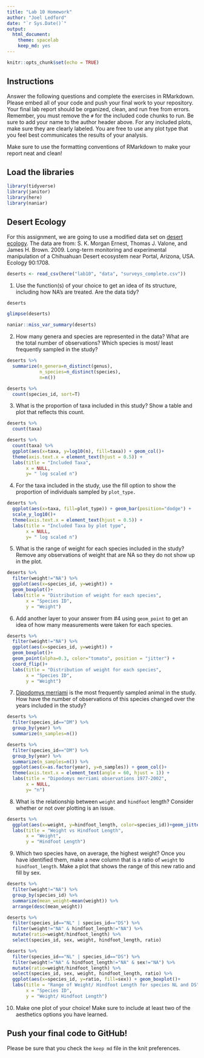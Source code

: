 ```yaml
---
title: "Lab 10 Homework"
author: "Joel Ledford"
date: "`r Sys.Date()`"
output:
  html_document: 
    theme: spacelab
    keep_md: yes
---
```


```r
knitr::opts_chunk$set(echo = TRUE)
```

## Instructions
Answer the following questions and complete the exercises in RMarkdown. Please embed all of your code and push your final work to your repository. Your final lab report should be organized, clean, and run free from errors. Remember, you must remove the `#` for the included code chunks to run. Be sure to add your name to the author header above. For any included plots, make sure they are clearly labeled. You are free to use any plot type that you feel best communicates the results of your analysis.  

Make sure to use the formatting conventions of RMarkdown to make your report neat and clean!  

## Load the libraries
```r
library(tidyverse)
library(janitor)
library(here)
library(naniar)
``` 

## Desert Ecology
For this assignment, we are going to use a modified data set on [desert ecology](http://esapubs.org/archive/ecol/E090/118/). The data are from: S. K. Morgan Ernest, Thomas J. Valone, and James H. Brown. 2009. Long-term monitoring and experimental manipulation of a Chihuahuan Desert ecosystem near Portal, Arizona, USA. Ecology 90:1708.
```r
deserts <- read_csv(here("lab10", "data", "surveys_complete.csv"))
```

1. Use the function(s) of your choice to get an idea of its structure, including how NA's are treated. Are the data tidy?  
```r
deserts
```

```r
glimpse(deserts)
```

```r
naniar::miss_var_summary(deserts)
```

2. How many genera and species are represented in the data? What are the total number of observations? Which species is most/ least frequently sampled in the study?
```r
deserts %>%
  summarize(n_genera=n_distinct(genus),
            n_species=n_distinct(species),
            n=n())
```

```r
deserts %>% 
  count(species_id, sort=T)
```

3. What is the proportion of taxa included in this study? Show a table and plot that reflects this count.
```r
deserts %>% 
  count(taxa)
```

```r
deserts %>% 
  count(taxa) %>% 
  ggplot(aes(x=taxa, y=log10(n), fill=taxa)) + geom_col()+
  theme(axis.text.x = element_text(hjust = 0.5)) +
  labs(title = "Included Taxa",
       x = NULL,
       y= " log scaled n")
```

4. For the taxa included in the study, use the fill option to show the proportion of individuals sampled by `plot_type.`
```r
deserts %>% 
  ggplot(aes(x=taxa, fill=plot_type)) + geom_bar(position="dodge") +
  scale_y_log10()+
  theme(axis.text.x = element_text(hjust = 0.5)) +
  labs(title = "Included Taxa by plot type",
       x = NULL,
       y= " log scaled n")
```

5. What is the range of weight for each species included in the study? Remove any observations of weight that are NA so they do not show up in the plot.
```r
deserts %>% 
  filter(weight!="NA") %>% 
  ggplot(aes(x=species_id, y=weight)) +
  geom_boxplot()+
  labs(title = "Distribution of weight for each species",
       x = "Species ID",
       y = "Weight")
```

6. Add another layer to your answer from #4 using `geom_point` to get an idea of how many measurements were taken for each species.
```r
deserts %>% 
  filter(weight!="NA") %>% 
  ggplot(aes(x=species_id, y=weight)) +
  geom_boxplot()+
  geom_point(alpha=0.3, color="tomato", position = "jitter") +
  coord_flip()+
  labs(title = "Distribution of weight for each species",
       x = "Species ID",
       y = "Weight")
```

7. [Dipodomys merriami](https://en.wikipedia.org/wiki/Merriam's_kangaroo_rat) is the most frequently sampled animal in the study. How have the number of observations of this species changed over the years included in the study?
```r
deserts %>% 
  filter(species_id=="DM") %>% 
  group_by(year) %>% 
  summarize(n_samples=n())
```

```r
deserts %>% 
  filter(species_id=="DM") %>% 
  group_by(year) %>% 
  summarize(n_samples=n()) %>% 
  ggplot(aes(x=as.factor(year), y=n_samples)) + geom_col()+
  theme(axis.text.x = element_text(angle = 60, hjust = 1)) +
  labs(title = "Dipodomys merriami observations 1977-2002",
       x = NULL,
       y= "n")
```

8. What is the relationship between `weight` and `hindfoot` length? Consider whether or not over plotting is an issue.
```r
deserts %>% 
  ggplot(aes(x=weight, y=hindfoot_length, color=species_id))+geom_jitter(na.rm=T)+
  labs(title = "Weight vs Hindfoot Length",
       x = "Weight",
       y = "Hindfoot Length")
```

9. Which two species have, on average, the highest weight? Once you have identified them, make a new column that is a ratio of `weight` to `hindfoot_length`. Make a plot that shows the range of this new ratio and fill by sex.
```r
deserts %>% 
  filter(weight!="NA") %>% 
  group_by(species_id) %>% 
  summarize(mean_weight=mean(weight)) %>% 
  arrange(desc(mean_weight))
```

```r
deserts %>% 
  filter(species_id=="NL" | species_id=="DS") %>% 
  filter(weight!="NA" & hindfoot_length!="NA") %>% 
  mutate(ratio=weight/hindfoot_length) %>% 
  select(species_id, sex, weight, hindfoot_length, ratio)
```

```r
deserts %>% 
  filter(species_id=="NL" | species_id=="DS") %>% 
  filter(weight!="NA" & hindfoot_length!="NA" & sex!="NA") %>% 
  mutate(ratio=weight/hindfoot_length) %>% 
  select(species_id, sex, weight, hindfoot_length, ratio) %>% 
  ggplot(aes(x=species_id, y=ratio, fill=sex)) + geom_boxplot()+
  labs(title = "Range of Weight/ Hindfoot Length for species NL and DS",
       x = "Species ID",
       y = "Weight/ Hindfoot Length")
```

10. Make one plot of your choice! Make sure to include at least two of the aesthetics options you have learned.


## Push your final code to GitHub!
Please be sure that you check the `keep md` file in the knit preferences. 